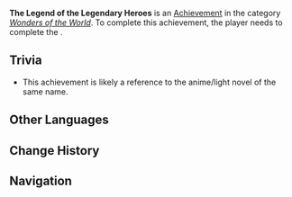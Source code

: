{{Stub}}
{{Achievement Infobox
|id           = 81496
|order id     = 1480
|category     = Wonders of the World
|description  = Prove the strength of your bond with your [[Saurian]] companion and earn the talisman of the Sage of Stolen Flame.
|requirements = Complete ''[[Rite of the Bold]]''
|primogems    = 5
|tracking     = 
|topic        = 
|type         = Quest
|hidden       = 1
|set          = 
}}
'''The Legend of the Legendary Heroes''' is an [[Achievement]] in the category ''[[Wonders of the World]]''. To complete this achievement, the player needs to complete the {{Quest|Rite of the Bold}}.

==Trivia==
* This achievement is likely a reference to the anime/light novel of the same name.
<!--
==Gameplay Notes==
*

==Gallery==
{{Preview
|size=300px
|file=
|caption=
}}

==Video Guides==
{{EVT
|video1   = 
|caption1 = 
}}
-->
==Other Languages==
{{Other Languages
|en       = The Legend of the Legendary Heroes
|zhs      = 传说中的勇者传说
|zhs_rm   = 
|zht      = 傳說中的勇者傳說
|zht_rm   = 
|zh_tl    = 
|ja       = 伝説の勇者の伝説
|ja_rm    = Densetsu no Yuusha no Densetsu
|ja_tl    = The Legend of the Legendary Heroes
|ko       = 전설의 용자의 전설
|ko_tl    = 
|es       = La leyenda de los héroes legendarios
|es_tl    = The Legend of the Legendary Heroes
|fr       = Légendaire héros de légende
|fr_tl    = Legendary Heroes of Legend
|ru       = Легендарные герои легенд
|ru_tl    = The Legendary Heroes of the Legends
|th       = ตำนานของผู้กล้าในตำนาน
|th_rm    = 
|th_tl    = 
|vi       = Dũng Sĩ Huyền Thoại Trong Truyền Thuyết
|vi_tl    = 
|de       = Die Legende der legendären Helden
|de_tl    = The Legend of the Legendary Heroes
|id       = Legenda Pahlawan Legendaris
|id_tl    = 
|pt       = Heróis Lendários
|pt_tl    = Legendary Heroes
|tr       = Efsanevi Kahramanların Efsanesi
|tr_tl    = 
|it       = La leggenda degli eroi leggendari
|it_tl    = 
}}

==Change History==
{{Change History|5.0}}
<!--
==References==
{{Reflist}}
-->
==Navigation==
{{Achievement Navbox}}